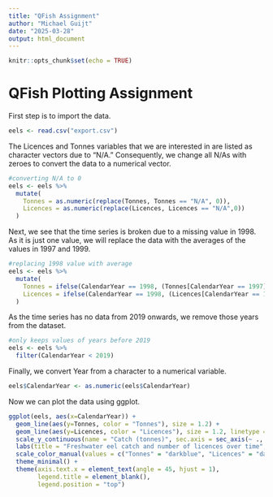 ```yaml
---
title: "QFish Assignment"
author: "Michael Guijt"
date: "2025-03-28"
output: html_document
---
```


```r
knitr::opts_chunk$set(echo = TRUE)
```

# QFish Plotting Assignment

First step is to import the data.

```r
eels <- read.csv("export.csv")
```

The Licences and Tonnes variables that we are interested in are listed as character vectors due to "N/A." Consequently, we change all N/As with zeroes to convert the data to a numerical vector.

```r
#converting N/A to 0
eels <- eels %>%
  mutate(
    Tonnes = as.numeric(replace(Tonnes, Tonnes == "N/A", 0)),
    Licences = as.numeric(replace(Licences, Licences == "N/A",0))
  )
```

Next, we see that the time series is broken due to a missing value in 1998. As it is just one value, we will replace the data with the averages of the values in 1997 and 1999. 

```r
#replacing 1998 value with average
eels <- eels %>%
  mutate(
    Tonnes = ifelse(CalendarYear == 1998, (Tonnes[CalendarYear == 1997] + Tonnes[CalendarYear == 1999]) / 2, Tonnes),
    Licences = ifelse(CalendarYear == 1998, (Licences[CalendarYear == 1997] + Licences[CalendarYear == 1999]) / 2, Licences)
  )
```

As the time series has no data from 2019 onwards, we remove those years from the dataset.

```r
#only keeps values of years before 2019
eels <- eels %>%
  filter(CalendarYear < 2019)
```

Finally, we convert Year from a character to a numerical variable.

```r
eels$CalendarYear <- as.numeric(eels$CalendarYear)
```

Now we can plot the data using ggplot.

```r
ggplot(eels, aes(x=CalendarYear)) +
  geom_line(aes(y=Tonnes, color = "Tonnes"), size = 1.2) +
  geom_line(aes(y=Licences, color = "Licences"), size = 1.2, linetype = "dashed") +
  scale_y_continuous(name = "Catch (tonnes)", sec.axis = sec_axis(~ ., name = "Number of licences")) +
  labs(title = "Freshwater eel catch and number of licences over time", x = "Year") +
  scale_color_manual(values = c("Tonnes" = "darkblue", "Licences" = "darkred")) +
  theme_minimal() +
  theme(axis.text.x = element_text(angle = 45, hjust = 1),
        legend.title = element_blank(),
        legend.position = "top")
```
